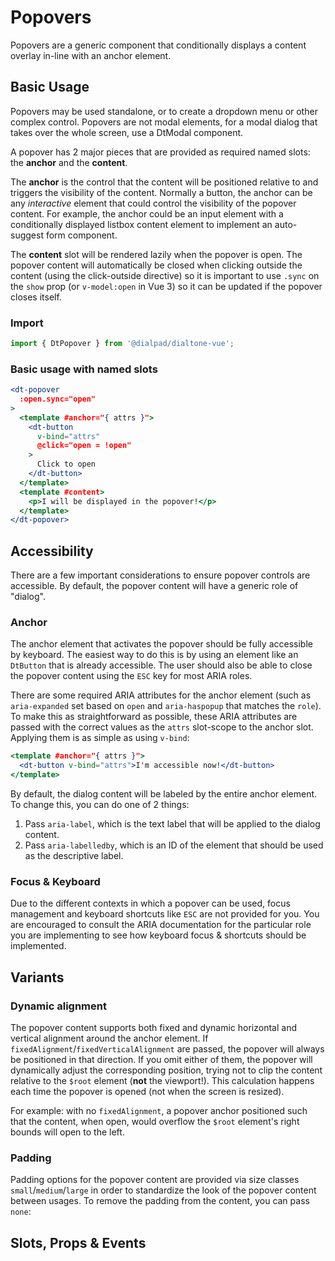 
# Popovers

<Subtitle>
  Popovers are a generic component that conditionally displays a content overlay in-line with an anchor element.
</Subtitle>

## Basic Usage

Popovers may be used standalone, or to create a dropdown menu or other complex control. Popovers are not modal elements,
for a modal dialog that takes over the whole screen, use a DtModal component.

A popover has 2 major pieces that are provided as required named slots: the **anchor** and the **content**.

The **anchor** is the control that the content will be positioned relative to and triggers the visibility of the
content. Normally a button, the anchor can be any *interactive* element that could control the visibility of the popover
content. For example, the anchor could be an input element with a conditionally displayed listbox content element to
implement an auto-suggest form component.

The **content** slot will be rendered lazily when the popover is open. The popover content will automatically be closed
when clicking outside the content (using the click-outside directive) so it is important to use `.sync` on the `show`
prop (or `v-model:open` in Vue 3) so it can be updated if the popover closes itself.

### Import

```jsx
import { DtPopover } from '@dialpad/dialtone-vue';
```

### Basic usage with named slots

```jsx
<dt-popover
  :open.sync="open"
>
  <template #anchor="{ attrs }">
    <dt-button
      v-bind="attrs"
      @click="open = !open"
    >
      Click to open
    </dt-button>
  </template>
  <template #content>
    <p>I will be displayed in the popover!</p>
  </template>
</dt-popover>
```

<Canvas>
  <Story id="components-popovers--default" />
</Canvas>

## Accessibility

There are a few important considerations to ensure popover controls are accessible. By default, the popover content will
have a generic role of "dialog".

### Anchor

The anchor element that activates the popover should be fully accessible by keyboard. The easiest way to do this is by
using an element like an `DtButton` that is already accessible. The user should also be able to close the popover
content using the `ESC` key for most ARIA roles.

There are some required ARIA attributes for the anchor element (such as `aria-expanded` set based on `open` and
`aria-haspopup` that matches the `role`). To make this as straightforward as possible, these ARIA attributes are passed
with the correct values as the `attrs` slot-scope to the anchor slot. Applying them is as simple as using `v-bind`:

```jsx
<template #anchor="{ attrs }">
  <dt-button v-bind="attrs">I'm accessible now!</dt-button>
</template>
```

By default, the dialog content will be labeled by the entire anchor element. To change this, you can do one of 2 things:

1. Pass `aria-label`, which is the text label that will be applied to the dialog content.
2. Pass `aria-labelledby`, which is an ID of the element that should be used as the descriptive label.

### Focus & Keyboard

Due to the different contexts in which a popover can be used, focus management and keyboard shortcuts like `ESC` are not
provided for you. You are encouraged to consult the ARIA documentation for the particular role you are implementing to
see how keyboard focus & shortcuts should be implemented.

## Variants

### Dynamic alignment

The popover content supports both fixed and dynamic horizontal and vertical alignment around the anchor element. If
`fixedAlignment`/`fixedVerticalAlignment` are passed, the popover will always be positioned in that direction. If you
omit either of them, the popover will dynamically adjust the corresponding position, trying not to clip the content
relative to the `$root` element (**not** the viewport!). This calculation happens each time the popover is opened
(not when the screen is resized).

For example: with no `fixedAlignment`, a popover anchor positioned such that the content, when open, would overflow the
`$root` element's right bounds will open to the left.

<Canvas>
  <Story id="components-popovers--fixed-right" />
</Canvas>

### Padding

Padding options for the popover content are provided via size classes `small`/`medium`/`large` in order to standardize
the look of the popover content between usages. To remove the padding from the content, you can pass `none`:

<Canvas>
  <Story id="components-popovers--no-padding" />
</Canvas>

## Slots, Props & Events

<ArgsTable story={PRIMARY_STORY} />
